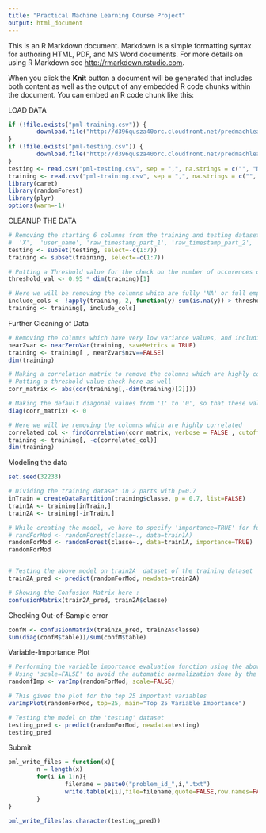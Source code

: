```yaml
---
title: "Practical Machine Learning Course Project"
output: html_document
---
```


This is an R Markdown document. Markdown is a simple formatting syntax for authoring HTML, PDF, and MS Word documents. For more details on using R Markdown see <http://rmarkdown.rstudio.com>.

When you click the **Knit** button a document will be generated that includes both content as well as the output of any embedded R code chunks within the document. You can embed an R code chunk like this:

LOAD DATA

```r
if (!file.exists("pml-training.csv")) {
        download.file("http://d396qusza40orc.cloudfront.net/predmachlearn/pml-training.csv", destfile = "pml-training.csv")
}
if (!file.exists("pml-testing.csv")) {
        download.file("http://d396qusza40orc.cloudfront.net/predmachlearn/pml-testing.csv", destfile = "pml-testing.csv")
}
testing <- read.csv("pml-testing.csv", sep = ",", na.strings = c("", "NA"))
training <- read.csv("pml-training.csv", sep = ",", na.strings = c("", "NA"))
library(caret)
library(randomForest)
library(plyr)
options(warn=-1)
```

CLEANUP THE DATA

```r
# Removing the starting 6 columns from the training and testing datasets :
#  'X',  'user_name', 'raw_timestamp_part_1', 'raw_timestamp_part_2', 'cvtd_timestamp', 'new_window'
testing <- subset(testing, select=-c(1:7))
training <- subset(training, select=-c(1:7))

# Putting a Threshold value for the check on the number of occurences of 'NA' or '""' empty values in the datasets
threshold_val <- 0.95 * dim(training)[1]

# Here we will be removing the columns which are fully 'NA' or full empty or have more than 95 % NA or empty values, and include rest of the columns
include_cols <- !apply(training, 2, function(y) sum(is.na(y)) > threshold_val || sum(y=="") > threshold_val)
training <- training[, include_cols]
```

Further Cleaning of Data

```r
# Removing the columns which have very low variance values, and including the favourable ones
nearZvar <- nearZeroVar(training, saveMetrics = TRUE)
training <- training[ , nearZvar$nzv==FALSE] 
dim(training)

# Making a correlation matrix to remove the columns which are highly correlated with each other
# Putting a threshold value check here as well
corr_matrix <- abs(cor(training[,-dim(training)[2]]))

# Making the default diagonal values from '1' to '0', so that these values aren't included later 
diag(corr_matrix) <- 0

# Here we will be removing the columns which are highly correlated
correlated_col <- findCorrelation(corr_matrix, verbose = FALSE , cutoff = .95)
training <- training[, -c(correlated_col)]
dim(training)

```

Modeling the data

```r
set.seed(32233)

# Dividing the training dataset in 2 parts with p=0.7
inTrain = createDataPartition(training$classe, p = 0.7, list=FALSE)
train1A <- training[inTrain,]
train2A <- training[-inTrain,]

# While creating the model, we have to specify 'importance=TRUE' for further ease in Variable-Importance plot.
# randForMod <- randomForest(classe~., data=train1A)
randomForMod <- randomForest(classe~., data=train1A, importance=TRUE)
randomForMod


# Testing the above model on train2A  dataset of the training dataset
train2A_pred <- predict(randomForMod, newdata=train2A)

# Showing the Confusion Matrix here :
confusionMatrix(train2A_pred, train2A$classe)
```

Checking Out-of-Sample error

```r
confM <- confusionMatrix(train2A_pred, train2A$classe)
sum(diag(confM$table))/sum(confM$table)
```

Variable-Importance Plot

```r
# Performing the variable importance evaluation function using the above randomForest model:
# Using 'scale=FALSE' to avoid the automatic normalization done by the varImp() function
randomfImp <- varImp(randomForMod, scale=FALSE) 

# This gives the plot for the top 25 important variables
varImpPlot(randomForMod, top=25, main="Top 25 Variable Importance")

# Testing the model on the 'testing' dataset
testing_pred <- predict(randomForMod, newdata=testing)
testing_pred
```

Submit

```r
pml_write_files = function(x){
        n = length(x)
        for(i in 1:n){
                filename = paste0("problem_id_",i,".txt")
                write.table(x[i],file=filename,quote=FALSE,row.names=FALSE,col.names=FALSE)
        }
}

pml_write_files(as.character(testing_pred))
```
